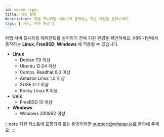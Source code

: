 ```yaml
---
id: server-spec
title: 지원 환경
description: 와탭 모니터링 서비스가 동작하는 기본 사양을 알아보세요.
tags: [ 서버, 지원 환경 ]
---
```


와탭 서버 모니터링 에이전트를 설치하기 전에 지원 환경을 확인하세요. X86 기반에서 동작하는 **Linux**, **FreeBSD**, **Windows** 에 적용할 수 있습니다.

* **Linux**  
    * Debian 7.0 이상 
    * Ubuntu 12.04 이상
    * Centos, Readhat 6.0 이상
    * Amazon Linux 1.0 이상
    * SUSE 12.1 이상
    * Rocky Linux 8 이상
* **Unix**  
    * FreeBSD 10 이상
* **Windows**    
    * Windows 2008R2 이상    

:::note
지원 리스트에 포함되지 않는 환경이라면 support@whatap.io로 문의해 주세요.
:::